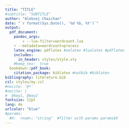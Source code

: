 ```yaml
---
title: "TITLE"
#subtitle: "SUBTITLE"
author: "Aleksej Chaichan"
date: "`r format(Sys.Date(), '%d %b, %Y')`"
output:
  pdf_document:
    pandoc_args:
    	- --lua-filter=wordcount.lua
	- --metadata=wordcount=process
    latex_engine: pdflatex #xelatex #lualatex #pdflatex
    includes:
      in_header: styles/style.sty
    #keep_tex:  true
  bookdown::pdf_book:
    citation_package: biblatex #natbib #biblatex
bibliography: literature.bib
csl: styles/my.csl
#nocite: '@*'
#nocite: |
#  @key1, @key2
fontsize: 12pt
lang: de
urlcolor: "blue"
#params:
  #X:  <num>; "string"  #filter with params params$X
---
```



<!--
\setstretch{1}
\pagebreak
\listoffigures

\pagebreak
\listoftables

\pagebreak
\tableofcontents
-->



<!--
# Literaturverzeichnis

\setlength{\parindent}{-0.2in}
\setlength{\leftskip}{0.2in}
\setlength{\parskip}{8pt}
\noindent

<div id="refs"></div>



-->
